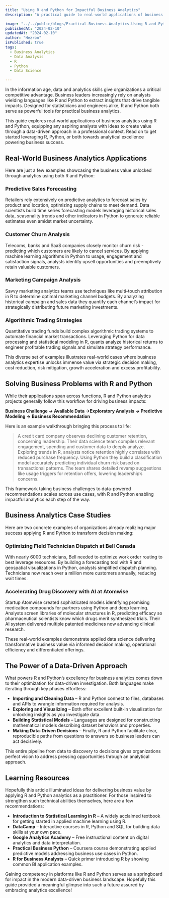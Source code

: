 ```yaml
---
title: "Using R and Python for Impactful Business Analytics"
description: "A practical guide to real-world applications of business analytics using R and Python, providing ideas and resources to help create value through a data-driven approach."

image: "../../public/blogs/Practical-Business-Analytics-Using R-and-Python.jpg"
publishedAt: "2024-02-10"
updatedAt: "2024-02-10"
author: "Hezron"
isPublished: true
tags: 
  - Business Analytics
  - Data Analysis
  - R
  - Python
  - Data Science

---
```


In the information age, data and analytics skills give organizations a critical competitive advantage. Business leaders increasingly rely on analysts wielding languages like R and Python to extract insights that drive tangible impacts. Designed for statisticians and engineers alike, R and Python both serve as powerful tools for practical business analytics.

This guide explores real-world applications of business analytics using R and Python, equipping any aspiring analysts with ideas to create value through a data-driven approach in a professional context. Read on to get started leveraging R, Python, or both towards analytical excellence powering business success.

## Real-World Business Analytics Applications 

Here are just a few examples showcasing the business value unlocked through analytics using both R and Python:

### Predictive Sales Forecasting

Retailers rely extensively on predictive analytics to forecast sales by product and location, optimizing supply chains to meet demand. Data scientists build time series forecasting models leveraging historical sales data, seasonality trends and other indicators in Python to generate reliable estimates even amidst market uncertainty.

### Customer Churn Analysis  

Telecoms, banks and SaaS companies closely monitor churn risk - predicting which customers are likely to cancel services. By applying machine learning algorithms in Python to usage, engagement and satisfaction signals, analysts identify upsell opportunities and preemptively retain valuable customers.

### Marketing Campaign Analysis

Savvy marketing analytics teams use techniques like multi-touch attribution in R to determine optimal marketing channel budgets. By analyzing historical campaign and sales data they quantify each channel’s impact for strategically distributing future marketing investments. 

### Algorithmic Trading Strategies

Quantitative trading funds build complex algorithmic trading systems to automate financial market transactions. Leveraging Python for data processing and statistical modeling in R, quants analyze historical returns to engineer profitable trading signals and simulate strategy performance.

This diverse set of examples illustrates real-world cases where business analytics expertise unlocks immense value via strategic decision making, cost reduction, risk mitigation, growth acceleration and excess profitability.

## Solving Business Problems with R and Python

While their applications span across functions, R and Python analytics projects generally follow this workflow for driving business impacts:

**Business Challenge → Available Data →Exploratory Analysis → Predictive Modeling → Business Recommendation**

Here is an example walkthrough bringing this process to life:

> A credit card company observes declining customer retention, concerning leadership. Their data science team compiles relevant engagement, spending and customer data to deeply analyze. Exploring trends in R, analysts notice retention highly correlates with reduced purchase frequency. Using Python they build a classification model accurately predicting individual churn risk based on transactional patterns. The team shares detailed revamp suggestions like usage triggers for retention offers, lowering leadership’s concerns.

This framework taking business challenges to data-powered recommendations scales across use cases, with R and Python enabling impactful analytics each step of the way.

## Business Analytics Case Studies 

Here are two concrete examples of organizations already realizing major success applying R and Python to transform decision making:

### Optimizing Field Technician Dispatch at Bell Canada

With nearly 6000 technicians, Bell needed to optimize work order routing to best leverage resources. By building a forecasting tool with R and geospatial visualizations in Python, analysts simplified dispatch planning. Technicians now reach over a million more customers annually, reducing wait times.

### Accelerating Drug Discovery with AI at Atomwise

Startup Atomwise created sophisticated models identifying promising medication compounds for partners using Python and deep learning. Analysts screen libraries of molecular structures in R, predicting efficacy so pharmaceutical scientists know which drugs merit synthesized trials. Their AI system delivered multiple patented medicines now advancing clinical research.  

These real-world examples demonstrate applied data science delivering transformative business value via informed decision making, operational efficiency and differentiated offerings.

## The Power of a Data-Driven Approach  

What powers R and Python’s excellency for business analytics comes down to their optimization for data-driven investigation. Both languages make iterating through key phases effortless:

- **Importing and Cleaning Data** – R and Python connect to files, databases and APIs to wrangle information required for analysis.
- **Exploring and Visualizing** – Both offer excellent built-in visualization for unlocking insights as you investigate data.  
- **Building Statistical Models** – Languages are designed for constructing mathematical models describing dataset behaviors and properties.
- **Making Data-Driven Decisions** – Finally, R and Python facilitate clear, reproducible paths from questions to answers so business leaders can act decisively.  

This entire pipeline from data to discovery to decisions gives organizations perfect vision to address pressing opportunities through an analytical approach.

## Learning Resources 

Hopefully this article illuminated ideas for delivering business value by applying R and Python analytics as a practitioner. For those inspired to strengthen such technical abilities themselves, here are a few recommendations:

- **Introduction to Statistical Learning in R** – A widely acclaimed textbook for getting started in applied machine learning using R.
- **DataCamp** – Interactive courses in R, Python and SQL for building data skills at your own pace. 
- **Google Analytics Academy** – Free instructional content on digital analytics and data interpretation. 
- **Practical Business Python** – Coursera course demonstrating applied predictive models addressing business use cases in Python.
- **R for Business Analysts** – Quick primer introducing R by showing common BI application examples.

Gaining competency in platforms like R and Python serves as a springboard for impact in the modern data-driven business landscape. Hopefully this guide provided a meaningful glimpse into such a future assured by embracing analytics excellence!
